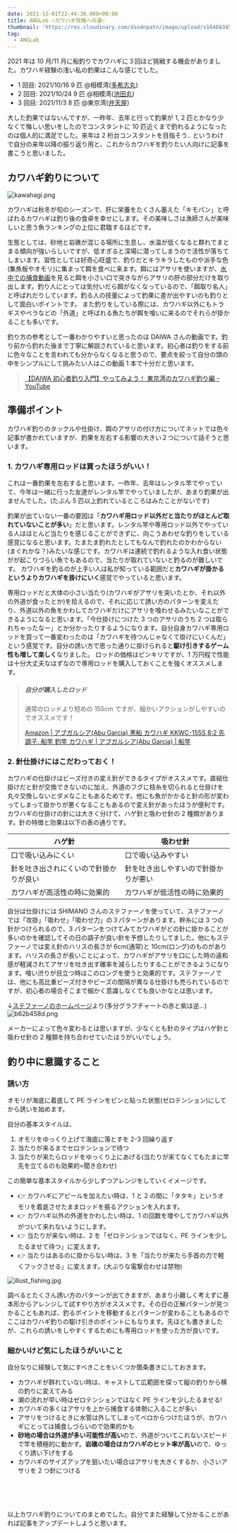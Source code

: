 ```yaml
---
date: 2021-12-01T22:44:38.000+00:00
title: ANGLab ~カワハギ攻略への道~
thumbnail: 'https://res.cloudinary.com/dso4npatn/image/upload/v1646834503/media/blog/thumbnail/ANGLab_-%E3%82%AB%E3%83%AF%E3%83%8F%E3%82%AD%E3%82%99%E6%94%BB%E7%95%A5%E3%81%B8%E3%81%AE%E9%81%93-_xtsxl8.png'
tag:
  - ANGLab
---
```


2021 年は 10 月/11 月に船釣りでカワハギに３回ほど挑戦する機会がありました。カワハギ経験の浅い私の釣果はこんな感じでした。

- 1 回目: 2021/10/16 9 匹 @相模湾([多希志丸](https://takeshimaru.jp/))
- 2 回目: 2021/10/24 9 匹 @相模湾([池田丸](https://ikedamaru.net/))
- 3 回目: 2021/11/3 8 匹 @東京湾([弁天屋](https://bentenya.com/))

大した釣果ではないんですが、一昨年、去年と行って釣果が 1, 2 匹とかなり少なくて悔しい思いをしたのでコンスタントに 10 匹近くまで釣れるようになったのは個人的に満足でした。来年は 2 桁台コンスタントを目指そう..
というわけで自分の来年以降の振り返り用と、これからカワハギを釣りたい人向けに記事を書こうと思いました。

## カワハギ釣りについて

![kawahagi.png](https://res.cloudinary.com/dso4npatn/image/upload/v1647150483/media/blog/insert/kawahagi-dinner_jg69xh.png)

カワハギは秋冬が旬のシーズンで、肝に栄養をたくさん蓄えた「キモパン」と呼ばれるカワハギは釣り後の食卓を幸せにします。その美味しさは漁師さんが美味しいと思う魚ランキングの上位に君臨するほどです。

生態としては、砂地と岩礁が混じる場所に生息し、水温が低くなると群れでまとまる傾向が強いらしいですが、低すぎると深場に潜ってしまうので活性が落ちてしまいます。習性としては好奇心旺盛で、釣りだとキラキラしたものや派手な色(集魚板やオモリ)に集まって餌を食べに来ます。餌にはアサリを使いますが、[水中での捕食動画](https://www.youtube.com/watch?v=XfsdzHbbzNY)を見ると餌を小さい口で突きながらアサリの肝の部分だけを取り出します。釣り人にとっては気付いだら餌がなくなっているので、「餌取り名人」と呼ばれだりしています。釣る人の技量によって釣果に差が出やすいのも釣りとして面白いポイントです。
また釣りをしている際には、カワハギ以外にもトラギスやベラなどの「外道」と呼ばれる魚たちが餌を喰いに来るのでそれらが掛かることも多いです。

釣り方の参考として一番わかりやすいと思ったのは DAIWA さんの動画です。釣り前から釣れた後まで丁寧に解説されていると思います。初心者は釣りをする前に色々なことを言われても分からなくなると思うので、要点を絞って自分の頭の中をシンプルにして挑みたい人はこの動画 1 本で十分だと思います。

> [【DAIWA 初心者釣り入門】やってみよう！ 東京湾のカワハギ釣り編 - YouTube](https://www.youtube.com/watch?v=L9SshqKH_Cc)
>
> <Youtube embededSrc="https://www.youtube.com/embed/L9SshqKH_Cc" />

## 準備ポイント

カワハギ釣りのタックルや仕掛け、餌のアサリの付け方についてネットでは色々記事が書かれていますが、釣果を左右する影響の大きい２つについて話そうと思います。

### 1. カワハギ専用ロッドは買ったほうがいい！

これは一番釣果を左右すると思います。一昨年、去年はレンタル竿でやっていて、今年は一緒に行った友達がレンタル竿でやっていましたが、あまり釣果が出ませんでした。(たぶん 5 匹以上釣れているところはみたことがないです)

釣果が出ていない一番の要因は「**カワハギ用ロッド以外だと当たりがほとんど取れていないことが多い**」だと思います。レンタル竿や専用ロッド以外でやっている人はほとんど当たりを感じることができずに、向こうあわせな釣りをしている感覚になると思います。たまたま釣れたとしてもなんで釣れたのかわからない(まぐれかな？)みたいな感じです。カワハギは連続で釣れるような入れ食い状態がが起こりづらい魚でもあるので、当たりが取れていないと釣るのが難しいです。
カワハギを釣るのが上手い人は私が知っている範囲だと**カワハギが掛かるというよりカワハギを掛けにいく**感覚でやっていると思います。

専用ロッドだと大体の小さい当たり(カワハギがアサリを突いたとか、それ以外の外道が食ったとか)を拾えるので、それに応じて誘い方のパターンを変えたり、外道以外の魚をかわしてカワハギだけにアサリを喰わせるみたいなことができるようになると思います。「今仕掛けにつけた 3 つのアサリのうち 2 つは取られちゃったなー」とか分かったりするようになります。自分自身カワハギ専用ロッドを買って一番変わったのは「カワハギを待つんじゃなくて掛けにいくんだ」という感覚です。自分の誘い方で思った通りに掛けられると**駆け引きするゲーム性も増して楽しく**なりました。
ロッドの価格はピンキリですが、1 万円程で性能は十分大丈夫なはずなので専用ロッドを購入しておくことを強くオススメします。

> ##### 自分が購入したロッド
>
> 通常のロッドより短めの 155cm ですが、細かいアクションがしやすいのでオススメです！
>
> [Amazon \| アブガルシア(Abu Garcia) 黒船 カワハギ KKWC-155S 8:2 先調子. 船竿 釣竿 カワハギ | アブガルシア(Abu Garcia) | 船竿](https://www.amazon.co.jp/gp/product/B071KJMBSN/ref=ppx_yo_dt_b_asin_title_o02_s00?ie=UTF8&psc=1)

### 2. 針仕掛けにはこだわっておく！

カワハギの仕掛けはビーズ付きの変え針ができるタイプがオススメです。直結仕掛けだと針が交換できないのに加え、外道のフグに枝糸を切られると仕掛けを丸々交換しないとダメなこともあるためです。他にも魚がかかると針の形が変わってしまって掛かりが悪くなることもあるので変え針があったほうが便利です。
カワハギの仕掛けの針には大きく分けて、ハゲ針と吸わせ針の 2 種類があります。針の特徴と効果は以下の表の通りです。

| ハゲ針                                 | 吸わせ針                             |
| -------------------------------------- | ------------------------------------ |
| 口で吸い込みにくい                     | 口で吸い込みやすい                   |
| 針を吐き出されにくいので針掛かりが良い | 針を吐き出しやすいので針掛かりが悪い |
| カワハギが高活性の時に効果的           | カワハギが低活性の時に効果的         |

自分は仕掛けには SHIMANO さんのステファーノを使っていて、ステファーノでは「攻掛」「吸わせ」「吸わせ力」の３パターンがあります。幹糸には 3 つの針がつけられるので、3 パターンをつけてみてカワハギがどの針に掛かることが多いのかを確認してその日の調子が良い針を予想したりしてました。他にもステファーノでは変え針のハリスの長さが 6cm(通常)と 10cm(ロング)のものがあります。ハリスの長さが長いことによって、カワハギがアサリを口にした時の違和感が軽減されてアサリを吐き出す確率を減らしたりすることができるようになります。喰い渋りが目立つ時はこのロングを使うと効果的です。ステファーノでは、他にも高比重ビーズ付きやビーズの間隔が異なる仕掛けも売られているのですが、初心者の場合そこまで細かく意識しなくても良いかなとは思います。

↓[ステファーノのホームページ](https://fishing.shimano.co.jp/product/series/stephano/product/gear/index.html)より(多分グラフチャートの赤と紫は逆...)
![b62b458d.png](https://i0.wp.com/fishing.shimano.co.jp/product/series/stephano/img/product/gear/ist_suwase-chart01.png?zoom=2&w=1140&ssl=1)

メーカーによって色々変わるとは思いますが、少なくとも針のタイプはハゲ針と吸わせ針の 2 種類を持ち合わせていたほうがいいでしょう。

## 釣り中に意識すること

### 誘い方

オモリが海底に着底して PE ラインをピンと貼った状態(ゼロテンション)にしてから誘いを始めます。

自分の基本スタイルは、

1. オモリをゆっくり上げて海底に落とすを 2-3 回繰り返す
2. 当たりが来るまでセロテンションで待つ
3. 当たりが来たらロッドをゆっくり上にあげる(当たりが来てなくてもたまに竿先を立てるのも効果的=聞き合わせ)

この簡単な基本スタイルから少しずつアレンジをしていくイメージです。

- 👉 カワハギにアピールを加えたい時は、1 と 2 の間に「タタキ」というオモリを着底させたままロッドを振るアクションを入れます。
- 👉 カワハギ以外の外道をかわしたい時は、1 の回数を増やしてカワハギ以外がついて来れないようにします。
- 👉 当たりが来ない時は、2 を「ゼロテンションではなく、PE ラインを少したるませて待つ」に変えます。
- 👉 当たりはあるのに掛からない時は、3 を「当たりが来たら手首の力で軽くフックさせる」に変えます。(大ぶりな電撃合わせは禁物)

![illust_fishing.jpg](https://res.cloudinary.com/dso4npatn/image/upload/v1647150483/media/blog/insert/illust_fishing_wpjgu4.jpg)

調べるとたくさん誘い方のパターンが出てきますが、あまり小難しく考えずに基本形からアレンジして試すやり方がオススメです。その日の正解パターンが見つかることもあれば、釣るポイントを移動するとパターンが変わることもあるのでここはカワハギ釣りの駆け引きのポイントにもなります。先ほども書きましたが、これらの誘いをしやすくするためにも専用ロッドを使った方が良いです。

### 細かいけど気にしたほうがいいこと

自分なりに経験して気にすべきことをいくつか箇条書きにしておきます。

- カワハギが群れていない時は、キャストして広範囲を探って縦の釣りから横の釣りに変えてみる
- 潮の流れが早い時はゼロテンションではなく PE ラインを少したるませる!
- カワハギの多くはアサリを上から捕食する体勢に入ることが多い
- アサリをつけるときに水管は外してしまってベロからつけたほうが、カワハギにとっては捕食しづらいので効果的かも
- **砂地の場合は外道が多い可能性が高い**ので、外道がついてこれないスピードで竿を積極的に動かす。**岩礁の場合はカワハギのヒット率が高い**ので、ゆっくり誘い下げをする
- カワハギのサイズアップを狙いたい場合はアサリを大きくするか、小さいアサリを 2 つ針につける

<br />
<br />
<br />

以上カワハギ釣りについてのまとめでした。自分でまた経験して分かることがあれば記事をアップデートしようと思います。
